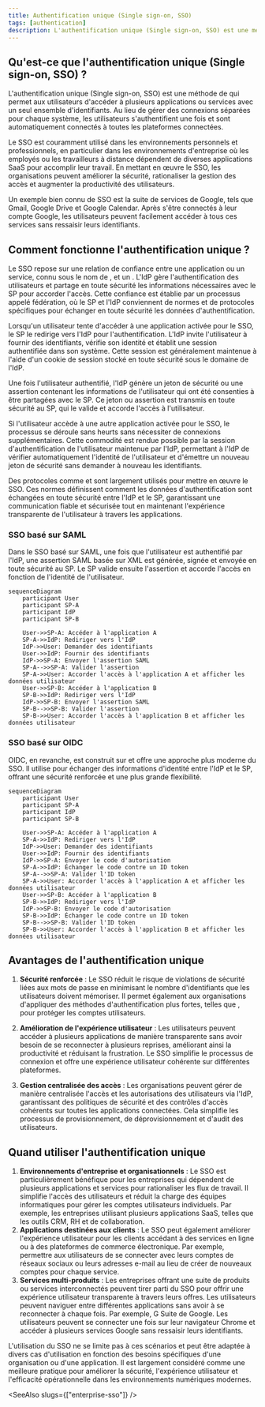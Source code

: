 ```yaml
---
title: Authentification unique (Single sign-on, SSO)
tags: [authentication]
description: L'authentification unique (Single sign-on, SSO) est une méthode d'authentification qui permet aux utilisateurs d'accéder à plusieurs systèmes avec un seul ensemble d'identifiants.
---
```


## Qu'est-ce que l'authentification unique (Single sign-on, SSO) ?

L'authentification unique (Single sign-on, SSO) est une méthode de <Ref slug="authentication" /> qui permet aux utilisateurs d'accéder à plusieurs applications ou services avec un seul ensemble d'identifiants. Au lieu de gérer des connexions séparées pour chaque système, les utilisateurs s'authentifient une fois et sont automatiquement connectés à toutes les plateformes connectées.

Le SSO est couramment utilisé dans les environnements personnels et professionnels, en particulier dans les environnements d'entreprise où les employés ou les travailleurs à distance dépendent de diverses applications SaaS pour accomplir leur travail. En mettant en œuvre le SSO, les organisations peuvent améliorer la sécurité, rationaliser la gestion des accès et augmenter la productivité des utilisateurs.

Un exemple bien connu de SSO est la suite de services de Google, tels que Gmail, Google Drive et Google Calendar. Après s'être connectés à leur compte Google, les utilisateurs peuvent facilement accéder à tous ces services sans ressaisir leurs identifiants.

## Comment fonctionne l'authentification unique ?

Le SSO repose sur une relation de confiance entre une application ou un service, connu sous le nom de <Ref slug="service-provider" />, et un <Ref slug="identity-provider" />. L'IdP gère l'authentification des utilisateurs et partage en toute sécurité les informations nécessaires avec le SP pour accorder l'accès. Cette confiance est établie par un processus appelé fédération, où le SP et l'IdP conviennent de normes et de protocoles spécifiques pour échanger en toute sécurité les données d'authentification.

Lorsqu'un utilisateur tente d'accéder à une application activée pour le SSO, le SP le redirige vers l'IdP pour l'authentification. L'IdP invite l'utilisateur à fournir des identifiants, vérifie son identité et établit une session authentifiée dans son système. Cette session est généralement maintenue à l'aide d'un cookie de session stocké en toute sécurité sous le domaine de l'IdP.

Une fois l'utilisateur authentifié, l'IdP génère un jeton de sécurité ou une assertion contenant les informations de l'utilisateur qui ont été consenties à être partagées avec le SP. Ce jeton ou assertion est transmis en toute sécurité au SP, qui le valide et accorde l'accès à l'utilisateur.

Si l'utilisateur accède à une autre application activée pour le SSO, le processus se déroule sans heurts sans nécessiter de connexions supplémentaires. Cette commodité est rendue possible par la session d'authentification de l'utilisateur maintenue par l'IdP, permettant à l'IdP de vérifier automatiquement l'identité de l'utilisateur et d'émettre un nouveau jeton de sécurité sans demander à nouveau les identifiants.

Des protocoles comme <Ref slug="saml" /> et <Ref slug="openid-connect" /> sont largement utilisés pour mettre en œuvre le SSO. Ces normes définissent comment les données d'authentification sont échangées en toute sécurité entre l'IdP et le SP, garantissant une communication fiable et sécurisée tout en maintenant l'expérience transparente de l'utilisateur à travers les applications.

### SSO basé sur SAML

Dans le SSO basé sur SAML, une fois que l'utilisateur est authentifié par l'IdP, une assertion SAML basée sur XML est générée, signée et envoyée en toute sécurité au SP. Le SP valide ensuite l'assertion et accorde l'accès en fonction de l'identité de l'utilisateur.

```mermaid
sequenceDiagram
    participant User
    participant SP-A
    participant IdP
    participant SP-B

    User->>SP-A: Accéder à l'application A
    SP-A->>IdP: Rediriger vers l'IdP
    IdP->>User: Demander des identifiants
    User->>IdP: Fournir des identifiants
    IdP->>SP-A: Envoyer l'assertion SAML
    SP-A-->>SP-A: Valider l'assertion
    SP-A->>User: Accorder l'accès à l'application A et afficher les données utilisateur
    User->>SP-B: Accéder à l'application B
    SP-B->>IdP: Rediriger vers l'IdP
    IdP->>SP-B: Envoyer l'assertion SAML
    SP-B-->>SP-B: Valider l'assertion
    SP-B->>User: Accorder l'accès à l'application B et afficher les données utilisateur
```

### SSO basé sur OIDC

OIDC, en revanche, est construit sur <Ref slug="oauth-2.0" /> et offre une approche plus moderne du SSO. Il utilise <Ref slug="jwt" /> pour échanger des informations d'identité entre l'IdP et le SP, offrant une sécurité renforcée et une plus grande flexibilité.

```mermaid
sequenceDiagram
    participant User
    participant SP-A
    participant IdP
    participant SP-B

    User->>SP-A: Accéder à l'application A
    SP-A->>IdP: Rediriger vers l'IdP
    IdP->>User: Demander des identifiants
    User->>IdP: Fournir des identifiants
    IdP->>SP-A: Envoyer le code d'autorisation
    SP-A->>IdP: Échanger le code contre un ID token
    SP-A-->>SP-A: Valider l'ID token
    SP-A->>User: Accorder l'accès à l'application A et afficher les données utilisateur
    User->>SP-B: Accéder à l'application B
    SP-B->>IdP: Rediriger vers l'IdP
    IdP->>SP-B: Envoyer le code d'autorisation
    SP-B->>IdP: Échanger le code contre un ID token
    SP-B-->>SP-B: Valider l'ID token
    SP-B->>User: Accorder l'accès à l'application B et afficher les données utilisateur
```

## Avantages de l'authentification unique

1. **Sécurité renforcée** : Le SSO réduit le risque de violations de sécurité liées aux mots de passe en minimisant le nombre d'identifiants que les utilisateurs doivent mémoriser. Il permet également aux organisations d'appliquer des méthodes d'authentification plus fortes, telles que <Ref slug="mfa" />, pour protéger les comptes utilisateurs.

2. **Amélioration de l'expérience utilisateur** : Les utilisateurs peuvent accéder à plusieurs applications de manière transparente sans avoir besoin de se reconnecter à plusieurs reprises, améliorant ainsi la productivité et réduisant la frustration. Le SSO simplifie le processus de connexion et offre une expérience utilisateur cohérente sur différentes plateformes.

3. **Gestion centralisée des accès** : Les organisations peuvent gérer de manière centralisée l'accès et les autorisations des utilisateurs via l'IdP, garantissant des politiques de sécurité et des contrôles d'accès cohérents sur toutes les applications connectées. Cela simplifie les processus de provisionnement, de déprovisionnement et d'audit des utilisateurs.

## Quand utiliser l'authentification unique

1. **Environnements d'entreprise et organisationnels** : Le SSO est particulièrement bénéfique pour les entreprises qui dépendent de plusieurs applications et services pour rationaliser les flux de travail. Il simplifie l'accès des utilisateurs et réduit la charge des équipes informatiques pour gérer les comptes utilisateurs individuels. Par exemple, les entreprises utilisant plusieurs applications SaaS, telles que les outils CRM, RH et de collaboration.
2. **Applications destinées aux clients** : Le SSO peut également améliorer l'expérience utilisateur pour les clients accédant à des services en ligne ou à des plateformes de commerce électronique. Par exemple, permettre aux utilisateurs de se connecter avec leurs comptes de réseaux sociaux ou leurs adresses e-mail au lieu de créer de nouveaux comptes pour chaque service.
3. **Services multi-produits** : Les entreprises offrant une suite de produits ou services interconnectés peuvent tirer parti du SSO pour offrir une expérience utilisateur transparente à travers leurs offres. Les utilisateurs peuvent naviguer entre différentes applications sans avoir à se reconnecter à chaque fois. Par exemple, G Suite de Google. Les utilisateurs peuvent se connecter une fois sur leur navigateur Chrome et accéder à plusieurs services Google sans ressaisir leurs identifiants.

L'utilisation du SSO ne se limite pas à ces scénarios et peut être adaptée à divers cas d'utilisation en fonction des besoins spécifiques d'une organisation ou d'une application. Il est largement considéré comme une meilleure pratique pour améliorer la sécurité, l'expérience utilisateur et l'efficacité opérationnelle dans les environnements numériques modernes.

<SeeAlso slugs={["enterprise-sso"]} />